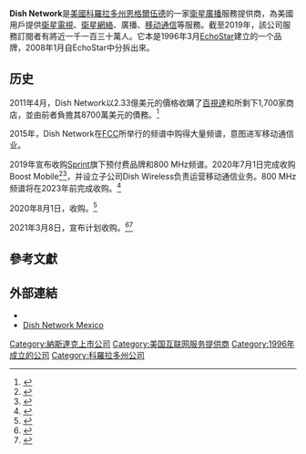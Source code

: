 {{NoteTA
|G1=IT
}}
{{Infobox company
| name = Dish Network Corporation
| logo = Dish Network 2019.svg
| image = 
| type = [[上市公司|上市公司]]
| traded_as = {{NASDAQ|DISH}}
| foundation = 1996
| founder = [[Charlie_Ergen|Charlie Ergen]]<br />Jim DeFranco<br />Candy Ergen
| location_city = [[科羅拉多州|科羅拉多州]][[恩格爾伍德_(科羅拉多州)|恩格爾伍德]]
| location_country = 美國
| area_served = 美國
| key_people = [[Charlie_Ergen|Charlie Ergen]]<br> <small>董事長</small><br /> Joseph P. Clayton<br /><small>董事和CEO</small>
| industry = [[衛星電視|衛星電視]]
| products = [[廣播衛星|廣播衛星]]，[[付費電視|付費電視]]
| revenue = {{increase}} US$ 154.93億（2020年）
| operating_income = {{increase}} US$ 25.82億（2020年）
| net_income = {{increase}} US$ 17.62億（2020年）
| assets = {{increase}} US$ 382.39億（2020年）
| equity = {{increase}} US$ 137.8億（2020年）
| num_employees = 16,000（2020）<ref name="2018 10-K-Employees">{{cite web |url=https://ir.dish.com/node/30721/html |title=DISH Network Corporation 2018 Form 10-K |page=31 |accessdate=2020-12-07 |archive-date=2020-08-09 |archive-url=https://web.archive.org/web/20200809061407/https://ir.dish.com/node/30721/html |dead-url=no }}</ref>
| subsid = Dish Wireless<br>{{le|Boost Mobile}}<br>{{le|Ting|Ting Inc.|Ting Mobile}}<br>{{le|Sling TV}}<br>{{le|Sling Media}}<br>[[百視達|百視達]]<br>OnTech Smart Services
| homepage = {{URL|https://www.dish.com/}}
| footnotes = <ref name=10K/>
| intl = yes
}}

'''Dish Network'''是[[美國|美國]][[科羅拉多州|科羅拉多州]][[恩格爾伍德_(科羅拉多州)|恩格爾伍德]]的一家[[衛星廣播|衛星廣播]]服務提供商，為美國用戶提供[[衛星電視|衛星電視]]、[[衛星網絡|衛星網絡]]、廣播、[[移动通信|移动通信]]等服務。截至2019年，該公司服務訂閱者有將近一千一百三十萬人。它本是1996年3月[[EchoStar|EchoStar]]建立的一个品牌，2008年1月自EchoStar中分拆出來。

== 历史 ==
2011年4月，Dish Network以2.33億美元的價格收購了[[百視達|百視達]]和所剩下1,700家商店，並由前者負擔其8700萬美元的債務。<ref>{{cite news |url=http://articles.latimes.com/2011/apr/07/business/la-fi-ct-dish-blockbuster-20110407 |title=Dish Network wins bidding for assets of bankrupt Blockbuster |work=Los Angeles Times |accessdate=2011-05-02 |first=Ben |last=Fritz |date=2011-04-07 |archive-date=2011-04-21 |archive-url=https://web.archive.org/web/20110421034918/http://articles.latimes.com/2011/apr/07/business/la-fi-ct-dish-blockbuster-20110407 |dead-url=no }}</ref>

2015年，Dish Network在[[联邦通信委员会|FCC]]所举行的{{le|先进无线服务|Advanced Wireless Services|AWS-3}}频谱{{le|AWS-3拍卖|AWS-3 auction|拍卖}}中购得大量频谱，意图进军移动通信业。

2019年宣布收购[[Sprint|Sprint]]旗下预付费品牌{{le|Boost Mobile}}和800 MHz频谱。2020年7月1日完成收购Boost Mobile<ref name=":0">{{cite web|title=Dish buys prepaid carrier Boost Mobile for $1.4 billion|url=https://www.engadget.com/dish-acquires-boost-mobile-wireless-carrier-171217646.html|access-date=2020-07-01|website=Engadget|language=en|archive-date=2020-07-04|archive-url=https://web.archive.org/web/20200704090815/https://www.engadget.com/dish-acquires-boost-mobile-wireless-carrier-171217646.html|dead-url=no}}</ref><ref name=":1">{{cite web|title=T‑Mobile Closes Deal with DISH to Divest Sprint Prepaid Business|url=https://www.t-mobile.com/news/un-carrier/t-mobile-closes-deal-with-dish-to-divest-sprint-prepaid-business|access-date=2020-07-01|website=T-Mobile Newsroom|archive-date=2020-07-03|archive-url=https://web.archive.org/web/20200703131444/https://www.t-mobile.com/news/un-carrier/t-mobile-closes-deal-with-dish-to-divest-sprint-prepaid-business|dead-url=no}}</ref>，并设立子公司Dish Wireless负责运营移动通信业务。800 MHz频谱将在2023年前完成收购。<ref>{{cite web |url=http://about.dish.com/2019-07-26-DISH-to-Become-National-Facilities-based-Wireless-Carrier |title=DISH to Become National Facilities-based Wireless Carrier |date=2019-07-26 |website=DISH Newsroom |access-date=2021-05-01 |archive-date=2021-04-24 |archive-url=https://web.archive.org/web/20210424150633/https://about.dish.com/2019-07-26-DISH-to-Become-National-Facilities-based-Wireless-Carrier |dead-url=no }}</ref>

2020年8月1日，收购{{le|Ting|Ting Inc.|Ting Mobile}}。<ref>{{Cite press release|last=Inc|first=Tucows|date=2020-08-03|title=DISH selects Tucows as technology partner, acquires Ting Mobile assets|url=http://www.globenewswire.com/news-release/2020/08/03/2071636/0/en/DISH-selects-Tucows-as-technology-partner-acquires-Ting-Mobile-assets.html|access-date=2020-08-03|website=GlobeNewswire News Room|archive-date=2021-04-30|archive-url=https://web.archive.org/web/20210430205357/http://www.globenewswire.com/news-release/2020/08/03/2071636/0/en/DISH-selects-Tucows-as-technology-partner-acquires-Ting-Mobile-assets.html|dead-url=no}}</ref>

2021年3月8日，宣布计划收购{{le|Republic Wireless}}。<ref>{{Cite press release|date=2021-03-08|title=DISH to acquire Republic Wireless|url=https://about.dish.com/2021-03-08-DISH-to-acquire-Republic-Wireless|access-date=2021-03-10|archive-date=2021-05-01|archive-url=https://web.archive.org/web/20210501162129/https://about.dish.com/2021-03-08-DISH-to-acquire-Republic-Wireless|dead-url=no}}</ref><ref>{{Cite press release|last=Chuang|first=Chris|date=2021-03-10|title=A Letter from Our CEO: Republic Wireless Joins DISH!|url=https://forums.republicwireless.com/t/a-letter-from-our-ceo-republic-wireless-joins-dish|access-date=2021-03-10}}</ref>

==參考文獻==
{{Reflist|30em|refs=
<ref name=10K>{{Citation |author=Robert E. Olson |coauthors=Joseph P. Clayton, R. Stanton Dodge |year=2012 |title=Form 10-K: DISH Network Corporation |publisher=[[U.S._Securities_and_Exchange_Commission|U.S. SEC]] |url=http://www.sec.gov/Archives/edgar/data/1001082/000110465912011853/a11-31127_110k.htm |accessdate=2012-11-07 |archive-date=2020-07-30 |archive-url=https://web.archive.org/web/20200730010849/https://www.sec.gov/Archives/edgar/data/1001082/000110465912011853/a11-31127_110k.htm |dead-url=no }}</ref>
}}
==外部連結==
* {{Official website|http://www.dish.com/}}
* [http://www.dish.com.mx/ Dish Network Mexico]{{Wayback|url=http://www.dish.com.mx/ |date=20140228065327 }}

[[Category:納斯達克上市公司|Category:納斯達克上市公司]]
[[Category:美国互联网服务提供商|Category:美国互联网服务提供商]]
[[Category:1996年成立的公司|Category:1996年成立的公司]]
[[Category:科羅拉多州公司|Category:科羅拉多州公司]]
